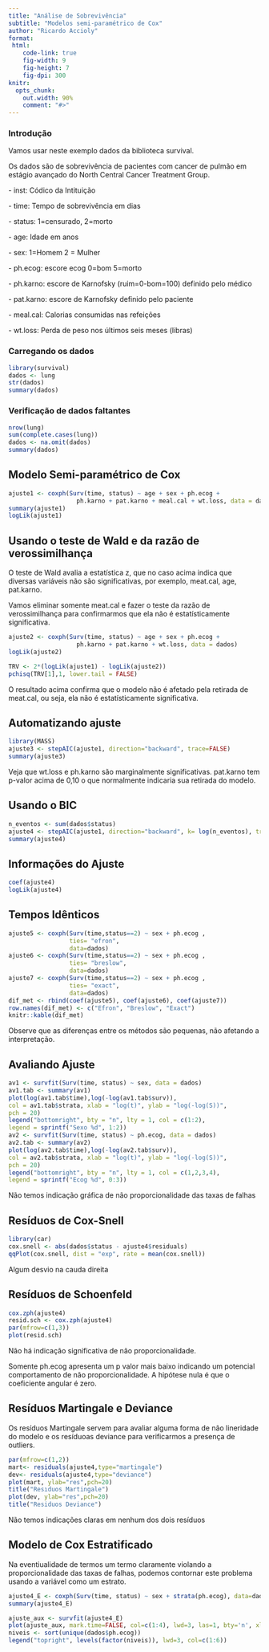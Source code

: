 ```yaml
---
title: "Análise de Sobrevivência"
subtitle: "Modelos semi-paramétrico de Cox"
author: "Ricardo Accioly"
format:
 html:
    code-link: true
    fig-width: 9
    fig-height: 7
    fig-dpi: 300
knitr:
  opts_chunk: 
    out.width: 90%
    comment: "#>"
---
```


### Introdução

Vamos usar neste exemplo dados da biblioteca survival.

Os dados são de sobrevivência de pacientes com cancer de pulmão em estágio avançado do North Central Cancer Treatment Group.

\- inst: Códico da Intituição

\- time: Tempo de sobrevivência em dias

\- status: 1=censurado, 2=morto

\- age: Idade em anos

\- sex: 1=Homem 2 = Mulher

\- ph.ecog: escore ecog 0=bom 5=morto

\- ph.karno: escore de Karnofsky (ruim=0-bom=100) definido pelo médico

\- pat.karno: escore de Karnofsky definido pelo paciente

\- meal.cal: Calorias consumidas nas refeições

\- wt.loss: Perda de peso nos últimos seis meses (libras)

### Carregando os dados

```r
library(survival)
dados <- lung
str(dados)
summary(dados)

```

### Verificação de dados faltantes

```r
nrow(lung)
sum(complete.cases(lung))
dados <- na.omit(dados)
summary(dados)
```

## Modelo Semi-paramétrico de Cox

```r
ajuste1 <- coxph(Surv(time, status) ~ age + sex + ph.ecog +
                   ph.karno + pat.karno + meal.cal + wt.loss, data = dados)
summary(ajuste1)
logLik(ajuste1)

```

## Usando o teste de Wald e da razão de verossimilhança

O teste de Wald avalia a estatística z, que no caso acima indica que diversas variáveis não são significativas, por exemplo, meat.cal, age, pat.karno.

Vamos eliminar somente meat.cal e fazer o teste da razão de verossimilhança para confirmarmos que ela não é estatísticamente significativa.

```r
ajuste2 <- coxph(Surv(time, status) ~ age + sex + ph.ecog +
                   ph.karno + pat.karno + wt.loss, data = dados)
logLik(ajuste2)

TRV <- 2*(logLik(ajuste1) - logLik(ajuste2))
pchisq(TRV[1],1, lower.tail = FALSE)
```

O resultado acima confirma que o modelo não é afetado pela retirada de meat.cal, ou seja, ela não é estatísticamente significativa.

## Automatizando ajuste

```r
library(MASS)
ajuste3 <- stepAIC(ajuste1, direction="backward", trace=FALSE)
summary(ajuste3)
```

Veja que wt.loss e ph.karno são marginalmente significativas. pat.karno tem p-valor acima de 0,10 o que normalmente indicaria sua retirada do modelo.

## Usando o BIC

```r
n_eventos <- sum(dados$status)
ajuste4 <- stepAIC(ajuste1, direction="backward", k= log(n_eventos), trace=FALSE)
summary(ajuste4)
```

## Informações do Ajuste

```r
coef(ajuste4)
logLik(ajuste4)
```

## Tempos Idênticos

```r
ajuste5 <- coxph(Surv(time,status==2) ~ sex + ph.ecog , 
                 ties= "efron", 
                 data=dados)
ajuste6 <- coxph(Surv(time,status==2) ~ sex + ph.ecog , 
                 ties= "breslow", 
                 data=dados)
ajuste7 <- coxph(Surv(time,status==2) ~ sex + ph.ecog , 
                 ties= "exact", 
                 data=dados)
dif_met <- rbind(coef(ajuste5), coef(ajuste6), coef(ajuste7))
row.names(dif_met) <- c("Efron", "Breslow", "Exact")
knitr::kable(dif_met)
```

Observe que as diferenças entre os métodos são pequenas, não afetando a interpretação.

## Avaliando Ajuste

```r
av1 <- survfit(Surv(time, status) ~ sex, data = dados)
av1.tab <- summary(av1)
plot(log(av1.tab$time),log(-log(av1.tab$surv)),
col = av1.tab$strata, xlab = "log(t)", ylab = "log(-log(S))",
pch = 20)
legend("bottomright", bty = "n", lty = 1, col = c(1:2),
legend = sprintf("Sexo %d", 1:2))
av2 <- survfit(Surv(time, status) ~ ph.ecog, data = dados)
av2.tab <- summary(av2)
plot(log(av2.tab$time),log(-log(av2.tab$surv)),
col = av2.tab$strata, xlab = "log(t)", ylab = "log(-log(S))",
pch = 20)
legend("bottomright", bty = "n", lty = 1, col = c(1,2,3,4),
legend = sprintf("Ecog %d", 0:3))

```

Não temos indicação gráfica de não proporcionalidade das taxas de falhas

## Resíduos de Cox-Snell

```r
library(car)
cox.snell <- abs(dados$status - ajuste4$residuals)
qqPlot(cox.snell, dist = "exp", rate = mean(cox.snell))
```

Algum desvio na cauda direita

## Resíduos de Schoenfeld

```r
cox.zph(ajuste4)
resid.sch <- cox.zph(ajuste4)
par(mfrow=c(1,3))
plot(resid.sch)
```

Não há indicação significativa de não proporcionalidade.

Somente ph.ecog apresenta um p valor mais baixo indicando um potencial comportamento de não proporcionalidade. A hipótese nula é que o coeficiente angular é zero.

## Resíduos Martingale e Deviance

Os resíduos Martingale servem para avaliar alguma forma de não lineridade do modelo e os resíduoas deviance para verificarmos a presença de outliers.

```r
par(mfrow=c(1,2))
mart<- residuals(ajuste4,type="martingale")
dev<- residuals(ajuste4,type="deviance")
plot(mart, ylab="res",pch=20)
title("Resıduos Martingale")
plot(dev, ylab="res",pch=20)
title("Residuos Deviance")
```

Não temos indicações claras em nenhum dos dois resíduos

## Modelo de Cox Estratificado

Na eventiualidade de termos um termo claramente violando a proporcionalidade das taxas de falhas, podemos contornar este problema usando a variável como um estrato.

```r
ajuste4_E <- coxph(Surv(time, status) ~ sex + strata(ph.ecog), data=dados)
summary(ajuste4_E)
```

```r
ajuste_aux <- survfit(ajuste4_E)
plot(ajuste_aux, mark.time=FALSE, col=c(1:4), lwd=3, las=1, bty='n', xlab="Tempo (dias)", ylab="S(t)")
niveis <- sort(unique(dados$ph.ecog))
legend("topright", levels(factor(niveis)), lwd=3, col=c(1:6))
```
